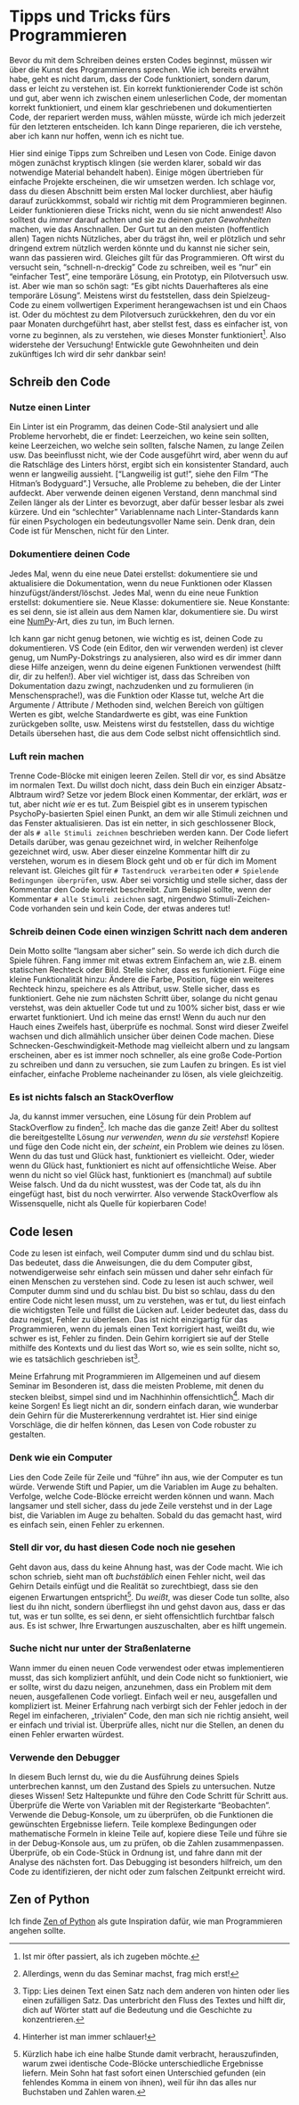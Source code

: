 # Tipps und Tricks fürs Programmieren {- #tipps-und-tricks}

Bevor du mit dem Schreiben deines ersten Codes beginnst, müssen wir über die Kunst des Programmierens sprechen. Wie ich bereits erwähnt habe, geht es nicht darum, dass der Code funktioniert, sondern darum, dass er leicht zu verstehen ist. Ein korrekt funktionierender Code ist schön und gut, aber wenn ich zwischen einem unleserlichen Code, der momentan korrekt funktioniert, und einem klar geschriebenen und dokumentierten Code, der repariert werden muss, wählen müsste, würde ich mich jederzeit für den letzteren entscheiden. Ich kann Dinge reparieren, die ich verstehe, aber ich kann nur hoffen, wenn ich es nicht tue.

Hier sind einige Tipps zum Schreiben und Lesen von Code. Einige davon mögen zunächst kryptisch klingen (sie werden klarer, sobald wir das notwendige Material behandelt haben). Einige mögen übertrieben für einfache Projekte erscheinen, die wir umsetzen werden. Ich schlage vor, dass du diesen Abschnitt beim ersten Mal locker durchliest, aber häufig darauf zurückkommst, sobald wir richtig mit dem Programmieren beginnen. Leider funktionieren diese Tricks nicht, wenn du sie nicht anwendest! Also solltest du _immer_ darauf achten und sie zu deinen _guten Gewohnheiten_ machen, wie das Anschnallen. Der Gurt tut an den meisten (hoffentlich allen) Tagen nichts Nützliches, aber du trägst ihn, weil er plötzlich und sehr dringend extrem nützlich werden könnte und du kannst nie sicher sein, wann das passieren wird. Gleiches gilt für das Programmieren. Oft wirst du versucht sein, "schnell-n-dreckig" Code zu schreiben, weil es "nur" ein "einfacher Test", eine temporäre Lösung, ein Prototyp, ein Pilotversuch usw. ist. Aber wie man so schön sagt: "Es gibt nichts Dauerhafteres als eine temporäre Lösung". Meistens wirst du feststellen, dass dein Spielzeug-Code zu einem vollwertigen Experiment herangewachsen ist und ein Chaos ist. Oder du möchtest zu dem Pilotversuch zurückkehren, den du vor ein paar Monaten durchgeführt hast, aber stellst fest, dass es einfacher ist, von vorne zu beginnen, als zu verstehen, wie dieses Monster funktioniert^[Ist mir öfter passiert, als ich zugeben möchte.]. Also widerstehe der Versuchung! Entwickle gute Gewohnheiten und dein zukünftiges Ich wird dir sehr dankbar sein!

## Schreib den Code {#schreibtipps}

### Nutze einen Linter
Ein Linter ist ein Programm, das deinen Code-Stil analysiert und alle Probleme hervorhebt, die er findet: Leerzeichen, wo keine sein sollten, keine Leerzeichen, wo welche sein sollten, falsche Namen, zu lange Zeilen usw. Das beeinflusst nicht, wie der Code ausgeführt wird, aber wenn du auf die Ratschläge des Linters hörst, ergibt sich ein konsistenter Standard, auch wenn er langweilig aussieht. ["Langweilig ist gut!", siehe den Film "The Hitman's Bodyguard".] Versuche, alle Probleme zu beheben, die der Linter aufdeckt. Aber verwende deinen eigenen Verstand, denn manchmal sind Zeilen länger als der Linter es bevorzugt, aber dafür besser lesbar als zwei kürzere. Und ein "schlechter" Variablenname nach Linter-Standards kann für einen Psychologen ein bedeutungsvoller Name sein. Denk dran, dein Code ist für Menschen, nicht für den Linter.

### Dokumentiere deinen Code
Jedes Mal, wenn du eine neue Datei erstellst: dokumentiere sie und aktualisiere die Dokumentation, wenn du neue Funktionen oder Klassen hinzufügst/änderst/löschst. Jedes Mal, wenn du eine neue Funktion erstellst: dokumentiere sie. Neue Klasse: dokumentiere sie. Neue Konstante: es sei denn, sie ist allein aus dem Namen klar, dokumentiere sie. Du wirst eine [NumPy](https://numpydoc.readthedocs.io/en/latest/format.html)-Art, dies zu tun, im Buch lernen.

Ich kann gar nicht genug betonen, wie wichtig es ist, deinen Code zu dokumentieren. VS Code (ein Editor, den wir verwenden werden) ist clever genug, um NumPy-Dokstrings zu analysieren, also wird es dir immer dann diese Hilfe anzeigen, wenn du deine eigenen Funktionen verwendest (hilft dir, dir zu helfen!). Aber viel wichtiger ist, dass das Schreiben von Dokumentation dazu zwingt, nachzudenken und zu formulieren (in Menschensprache!), was die Funktion oder Klasse tut, welche Art die Argumente / Attribute / Methoden sind, welchen Bereich von gültigen Werten es gibt, welche Standardwerte es gibt, was eine Funktion zurückgeben sollte, usw. Meistens wirst du feststellen, dass du wichtige Details übersehen hast, die aus dem Code selbst nicht offensichtlich sind.

### Luft rein machen
Trenne Code-Blöcke mit einigen leeren Zeilen. Stell dir vor, es sind Absätze im normalen Text. Du willst doch nicht, dass dein Buch ein einziger Absatz-Albtraum wird? Setze vor jedem Block einen Kommentar, der erklärt, _was_ er tut, aber nicht _wie_ er es tut. Zum Beispiel gibt es in unserem typischen PsychoPy-basierten Spiel einen Punkt, an dem wir alle Stimuli zeichnen und das Fenster aktualisieren. Das ist ein netter, in sich geschlossener Block, der als `# alle Stimuli zeichnen` beschrieben werden kann. Der Code liefert Details darüber, was genau gezeichnet wird, in welcher Reihenfolge gezeichnet wird, usw. Aber dieser einzelne Kommentar hilft dir zu verstehen, worum es in diesem Block geht und ob er für dich im Moment relevant ist. Gleiches gilt für `# Tastendruck verarbeiten` oder `# Spielende Bedingungen überprüfen`, usw. Aber sei vorsichtig und stelle sicher, dass der Kommentar den Code korrekt beschreibt. Zum Beispiel sollte, wenn der Kommentar `# alle Stimuli zeichnen` sagt, nirgendwo Stimuli-Zeichen-Code vorhanden sein und kein Code, der etwas anderes tut!

### Schreib deinen Code einen winzigen Schritt nach dem anderen
Dein Motto sollte "langsam aber sicher" sein. So werde ich dich durch die Spiele führen. Fang immer mit etwas extrem Einfachem an, wie z.B. einem statischen Rechteck oder Bild. Stelle sicher, dass es funktioniert. Füge eine kleine Funktionalität hinzu: Ändere die Farbe, Position, füge ein weiteres Rechteck hinzu, speichere es als Attribut, usw. Stelle sicher, dass es funktioniert. Gehe nie zum nächsten Schritt über, solange du nicht genau verstehst, was dein aktueller Code tut und zu 100% sicher bist, dass er wie erwartet funktioniert. Und ich meine das ernst! Wenn du auch nur den Hauch eines Zweifels hast, überprüfe es nochmal. Sonst wird dieser Zweifel wachsen und dich allmählich unsicher über deinen Code machen. Diese Schnecken-Geschwindigkeit-Methode mag vielleicht albern und zu langsam erscheinen, aber es ist immer noch schneller, als eine große Code-Portion zu schreiben und dann zu versuchen, sie zum Laufen zu bringen. Es ist viel einfacher, einfache Probleme nacheinander zu lösen, als viele gleichzeitig.

### Es ist nichts falsch an StackOverflow
Ja, du kannst immer versuchen, eine Lösung für dein Problem auf StackOverflow zu finden^[Allerdings, wenn du das Seminar machst, frag mich erst!]. Ich mache das die ganze Zeit! Aber du solltest die bereitgestellte Lösung _nur verwenden, wenn du sie verstehst_! Kopiere und füge den Code nicht ein, der _scheint_, ein Problem wie deines zu lösen. Wenn du das tust und Glück hast, funktioniert es vielleicht. Oder, wieder wenn du Glück hast, funktioniert es nicht auf offensichtliche Weise. Aber wenn du nicht so viel Glück hast, funktioniert es (manchmal) auf subtile Weise falsch. Und da du nicht wusstest, was der Code tat, als du ihn eingefügt hast, bist du noch verwirrter. Also verwende StackOverflow als Wissensquelle, nicht als Quelle für kopierbaren Code!

## Code lesen {#lesetipps}
Code zu lesen ist einfach, weil Computer dumm sind und du schlau bist. Das bedeutet, dass die Anweisungen, die du dem Computer gibst, notwendigerweise sehr einfach sein müssen und daher sehr einfach für einen Menschen zu verstehen sind. Code zu lesen ist auch schwer, weil Computer dumm sind und du schlau bist. Du bist so schlau, dass du den entire Code nicht lesen musst, um zu verstehen, was er tut, du liest einfach die wichtigsten Teile und füllst die Lücken auf. Leider bedeutet das, dass du dazu neigst, Fehler zu überlesen. Das ist nicht einzigartig für das Programmieren, wenn du jemals einen Text korrigiert hast, weißt du, wie schwer es ist, Fehler zu finden. Dein Gehirn korrigiert sie auf der Stelle mithilfe des Kontexts und du liest das Wort so, wie es sein sollte, nicht so, wie es tatsächlich geschrieben ist^[Tipp: Lies deinen Text einen Satz nach dem anderen von hinten oder lies einen zufälligen Satz. Das unterbricht den Fluss des Textes und hilft dir, dich auf Wörter statt auf die Bedeutung und die Geschichte zu konzentrieren.].

Meine Erfahrung mit Programmieren im Allgemeinen und auf diesem Seminar im Besonderen ist, dass die meisten Probleme, mit denen du stecken bleibst, simpel sind und im Nachhinhin offensichtlich^[Hinterher ist man immer schlauer!]. Mach dir keine Sorgen! Es liegt nicht an dir, sondern einfach daran, wie wunderbar dein Gehirn für die Mustererkennung verdrahtet ist. Hier sind einige Vorschläge, die dir helfen können, das Lesen von Code robuster zu gestalten.

### Denk wie ein Computer
Lies den Code Zeile für Zeile und "führe" ihn aus, wie der Computer es tun würde. Verwende Stift und Papier, um die Variablen im Auge zu behalten. Verfolge, welche Code-Blöcke erreicht werden können und wann. Mach langsamer und stell sicher, dass du jede Zeile verstehst und in der Lage bist, die Variablen im Auge zu behalten. Sobald du das gemacht hast, wird es einfach sein, einen Fehler zu erkennen.

### Stell dir vor, du hast diesen Code noch nie gesehen
Geht davon aus, dass du keine Ahnung hast, was der Code macht. Wie ich schon schrieb, sieht man oft _buchstäblich_ einen Fehler nicht, weil das Gehirn Details einfügt und die Realität so zurechtbiegt, dass sie den eigenen Erwartungen entspricht^[Kürzlich habe ich eine halbe Stunde damit verbracht, herauszufinden, warum zwei identische Code-Blöcke unterschiedliche Ergebnisse liefern. Mein Sohn hat fast sofort einen Unterschied gefunden (ein fehlendes Komma in einem von ihnen), weil für ihn das alles nur Buchstaben und Zahlen waren.]. Du _weißt_, was dieser Code tun sollte, also liest du ihn nicht, sondern überfliegst ihn und gehst davon aus, dass er das tut, was er tun sollte, es sei denn, er sieht offensichtlich furchtbar falsch aus. Es ist schwer, Ihre Erwartungen auszuschalten, aber es hilft ungemein.

### Suche nicht nur unter der Straßenlaterne
Wann immer du einen neuen Code verwendest oder etwas implementieren musst, das sich kompliziert anfühlt, und dein Code nicht so funktioniert, wie er sollte, wirst du dazu neigen, anzunehmen, dass ein Problem mit dem neuen, ausgefallenen Code vorliegt. Einfach weil er neu, ausgefallen und kompliziert ist. Meiner Erfahrung nach verbirgt sich der Fehler jedoch in der Regel im einfacheren, „trivialen“ Code, den man sich nie richtig ansieht, weil er einfach und trivial ist. Überprüfe alles, nicht nur die Stellen, an denen du einen Fehler erwarten würdest.

### Verwende den Debugger
In diesem Buch lernst du, wie du die Ausführung deines Spiels unterbrechen kannst, um den Zustand des Spiels zu untersuchen. Nutze dieses Wissen! Setz Haltepunkte und führe den Code Schritt für Schritt aus. Überprüfe die Werte von Variablen mit der Registerkarte "Beobachten". Verwende die Debug-Konsole, um zu überprüfen, ob die Funktionen die gewünschten Ergebnisse liefern. Teile komplexe Bedingungen oder mathematische Formeln in kleine Teile auf, kopiere diese Teile und führe sie in der Debug-Konsole aus, um zu prüfen, ob die Zahlen zusammenpassen. Überprüfe, ob ein Code-Stück in Ordnung ist, und fahre dann mit der Analyse des nächsten fort. Das Debugging ist besonders hilfreich, um den Code zu identifizieren, der nicht oder zum falschen Zeitpunkt erreicht wird.

## Zen of Python
Ich finde [Zen of Python](https://www.python.org/dev/peps/pep-0020/) als gute Inspiration dafür, wie man Programmieren angehen sollte.
